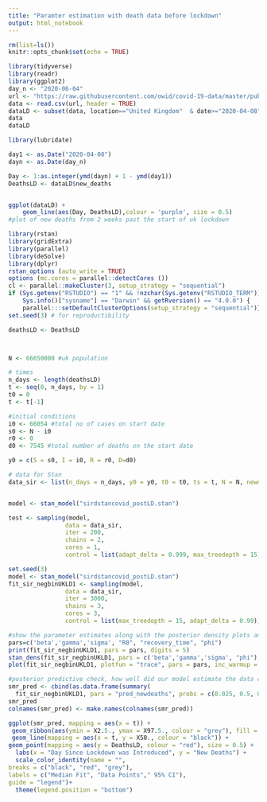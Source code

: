 ```yaml
---
title: "Paramter estimation with death data before lockdown"
output: html_notebook
---
```


```r
rm(list=ls())
knitr::opts_chunk$set(echo = TRUE)
```
```r
library(tidyverse)
library(readr)
library(ggplot2)
day_n <- "2020-06-04"
url <- "https://raw.githubusercontent.com/owid/covid-19-data/master/public/data/owid-covid-data.csv"
data <- read.csv(url, header = TRUE)
dataLD <- subset(data, location=="United Kingdom"  & date>="2020-04-08" & date<=day_n, select = -c(iso_code, continent, stringency_index, population_density:life_expectancy, new_tests:tests_units)) #display only relevant columns and the UK data only, allowing for the 2-3 weeks for interventions to take effect. 2 weeks past the start of the UK lockdown to allow for any delays between reduced transmission having an effect on mortality.
data
dataLD
```
```r
library(lubridate)

day1 <- as.Date("2020-04-08")
dayn <- as.Date(day_n)

Day <- 1:as.integer(ymd(dayn) + 1 - ymd(day1))
DeathsLD <- dataLD$new_deaths


ggplot(dataLD) +
    geom_line(aes(Day, DeathsLD),colour = 'purple', size = 0.5) 
#plot of new deaths from 2 weeks past the start of uk lockdown
```
```r
library(rstan)
library(gridExtra)
library(parallel)
library(deSolve)
library(dplyr)
rstan_options (auto_write = TRUE)
options (mc.cores = parallel::detectCores ())
cl <- parallel::makeCluster(3, setup_strategy = "sequential")
if (Sys.getenv("RSTUDIO") == "1" && !nzchar(Sys.getenv("RSTUDIO_TERM")) && 
    Sys.info()["sysname"] == "Darwin" && getRversion() == "4.0.0") {
    parallel:::setDefaultClusterOptions(setup_strategy = "sequential")}
set.seed(3) # for reproductibility

deathsLD <- DeathsLD



N <- 66650000 #uk population

# times
n_days <- length(deathsLD) 
t <- seq(0, n_days, by = 1)
t0 = 0 
t <- t[-1]

#initial conditions
i0 <- 66054 #total no of cases on start date
s0 <- N - i0
r0 <- 0 
d0 <- 7545 #total number of deaths on the start date

y0 = c(S = s0, I = i0, R = r0, D=d0)

# data for Stan
data_sir <- list(n_days = n_days, y0 = y0, t0 = t0, ts = t, N = N, newdeaths = deathsLD)


model <- stan_model("sirdstancovid_postLD.stan")
```

```r
test <- sampling(model,
                data = data_sir,
                iter = 200,
                chains = 2,
                cores = 1,
                control = list(adapt_delta = 0.999, max_treedepth = 15))
```
```r
set.seed(3)
model <- stan_model("sirdstancovid_postLD.stan")
fit_sir_negbinUKLD1 <- sampling(model,
                data = data_sir,
                iter = 3000,
                chains = 3,
                cores = 3,
                control = list(max_treedepth = 15, adapt_delta = 0.99))
```
```r
#show the parameter estimates along with the posterior density plots and the MCMC chains to obsever how well the chains have mixed.
pars=c('beta','gamma','sigma', "R0", "recovery_time", "phi")
print(fit_sir_negbinUKLD1, pars = pars, digits = 5)
stan_dens(fit_sir_negbinUKLD1, pars = c('beta','gamma','sigma', "phi"), separate_chains = TRUE)
plot(fit_sir_negbinUKLD1, plotfun = "trace", pars = pars, inc_warmup = FALSE)
```

```r
#posterior predictive check, how well did our model estimate the data curve. Curve was not estimated too well, perhaps because we are looking at daily new deaths which the deterministic model does, when plotting it is cumulative.
smr_pred <- cbind(as.data.frame(summary(
  fit_sir_negbinUKLD1, pars = "pred_newdeaths", probs = c(0.025, 0.5, 0.975))$summary), t, deathsLD)
smr_pred
colnames(smr_pred) <- make.names(colnames(smr_pred))

ggplot(smr_pred, mapping = aes(x = t)) +
 geom_ribbon(aes(ymin = X2.5., ymax = X97.5., colour = "grey"), fill = "grey", alpha = 0.6) + 
 geom_line(mapping = aes(x = t, y = X50., colour = "black")) +
geom_point(mapping = aes(y = DeathsLD, colour = "red"), size = 0.5) +
  labs(x = "Day Since Lockdown was Introduced", y = "New Deaths") +
  scale_color_identity(name = "",
breaks = c("black", "red", "grey"),
labels = c("Median Fit", "Data Points"," 95% CI"),
guide = "legend")+
  theme(legend.position = "bottom") 
```
 




